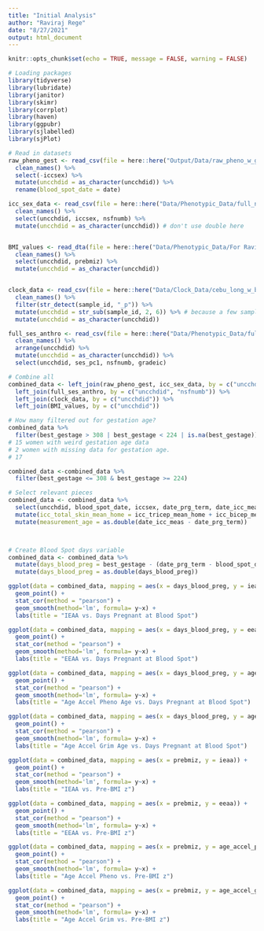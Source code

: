 ```yaml
---
title: "Initial Analysis"
author: "Raviraj Rege"
date: "8/27/2021"
output: html_document
---
```


```r
knitr::opts_chunk$set(echo = TRUE, message = FALSE, warning = FALSE)
```


```r
# Loading packages
library(tidyverse)
library(lubridate)
library(janitor)
library(skimr)
library(corrplot)
library(haven)
library(ggpubr)
library(sjlabelled)
library(sjPlot)

# Read in datasets
raw_pheno_gest <- read_csv(file = here::here("Output/Data/raw_pheno_w_ga.csv")) %>%
  clean_names() %>%
  select(-iccsex) %>%
  mutate(uncchdid = as_character(uncchdid)) %>% 
  rename(blood_spot_date = date)

icc_sex_data <- read_csv(file = here::here("Data/Phenotypic_Data/full_nsf_w_covariates.csv")) %>%
  clean_names() %>%
  select(uncchdid, iccsex, nsfnumb) %>%
  mutate(uncchdid = as_character(uncchdid)) # don't use double here


BMI_values <- read_dta(file = here::here("Data/Phenotypic_Data/For Ravi - pre BMI.dta")) %>%
  clean_names() %>%
  select(uncchdid, prebmiz) %>%
  mutate(uncchdid = as_character(uncchdid)) 


clock_data <- read_csv(file = here::here("Data/Clock_Data/cebu_long_w_baddetP_kept_in.output.csv")) %>%
  clean_names() %>%
  filter(str_detect(sample_id, "_p")) %>%
  mutate(uncchdid = str_sub(sample_id, 2, 6)) %>% # because a few samples have _rep4 at the end, we need 2nd to 6th character, no 2nd to length -1
  mutate(uncchdid = as_character(uncchdid))

full_ses_anthro <- read_csv(file = here::here("Data/Phenotypic_Data/full_ses_anthro.csv")) %>%
  clean_names() %>%
  arrange(uncchdid) %>%
  mutate(uncchdid = as_character(uncchdid)) %>% 
  select(uncchdid, ses_pc1, nsfnumb, gradeic)

# Combine all
combined_data <- left_join(raw_pheno_gest, icc_sex_data, by = c("uncchdid", "nsfnumb")) %>%
  left_join(full_ses_anthro, by = c("uncchdid", "nsfnumb")) %>% 
  left_join(clock_data, by = c("uncchdid")) %>%
  left_join(BMI_values, by = c("uncchdid"))

# How many filtered out for gestation age? 
combined_data %>% 
  filter(best_gestage > 308 | best_gestage < 224 | is.na(best_gestage))
# 15 women with weird gestation age data
# 2 women with missing data for gestation age. 
# 17

combined_data <-combined_data %>%
  filter(best_gestage <= 308 & best_gestage >= 224)

# Select relevant pieces
combined_data <- combined_data %>%
  select(uncchdid, blood_spot_date, iccsex, date_prg_term, date_icc_meas, icc_length_home, icc_weight_home, icc_armcircm_home, icc_abdom_mean_home, icc_tricep_mean_home, icc_bicep_mean_home, icc_subscap_mean_home, icc_supra_mean_home, icc_calf_mean_home, icc_thigh_mean_home, icc_headcirc_mean_home, best_gestage, prebmiz, dn_am_age, age_acceleration_diff, age_acceleration_residual, age, dn_am_age_hannum, bio_age4ha_static, dn_am_pheno_age, dn_am_age_skin_blood_clock, dn_am_adm, dn_am_b2m, dn_am_cystatin_c, dn_am_gdf15, dn_am_leptin, dn_am_packyrs, dn_am_pai1, dn_am_timp1, dn_am_grim_age, dn_am_tl, dn_am_age_hannum_adj_age, bio_age4ha_static_adj_age, dn_am_pheno_age_adj_age, dn_am_age_skin_blood_clock_adj_age, dn_am_adm_adj_age, dn_am_b2m_adj_age, dn_am_cystatin_c_adj_age, dn_am_gdf15adj_age, dn_am_leptin_adj_age, dn_am_packyrs_adj_age, dn_am_pai1adj_age, dn_am_timp1adj_age, dn_am_grim_age_adj_age, dn_am_tl_adj_age, ieaa, eeaa, ieaa_hannum, age_acceleration_residual_hannum, age_accel_pheno, age_accel_grim, ses_pc1, gradeic, smoke) %>%
  mutate(icc_total_skin_mean_home = icc_tricep_mean_home + icc_bicep_mean_home + icc_subscap_mean_home + icc_supra_mean_home + icc_calf_mean_home + icc_thigh_mean_home) %>%
  mutate(measurement_age = as.double(date_icc_meas - date_prg_term))



# Create Blood Spot days variable
combined_data <- combined_data %>%
  mutate(days_blood_preg = best_gestage - (date_prg_term - blood_spot_date)) %>%
  mutate(days_blood_preg = as.double(days_blood_preg))
```


```r
ggplot(data = combined_data, mapping = aes(x = days_blood_preg, y = ieaa)) +
  geom_point() +
  stat_cor(method = "pearson") +
  geom_smooth(method='lm', formula= y~x) +
  labs(title = "IEAA vs. Days Pregnant at Blood Spot")

ggplot(data = combined_data, mapping = aes(x = days_blood_preg, y = eeaa)) +
  geom_point() +
  stat_cor(method = "pearson") +
  geom_smooth(method='lm', formula= y~x) +
  labs(title = "EEAA vs. Days Pregnant at Blood Spot")

ggplot(data = combined_data, mapping = aes(x = days_blood_preg, y = age_accel_pheno)) +
  geom_point() +
  stat_cor(method = "pearson") +
  geom_smooth(method='lm', formula= y~x) +
  labs(title = "Age Accel Pheno Age vs. Days Pregnant at Blood Spot")

ggplot(data = combined_data, mapping = aes(x = days_blood_preg, y = age_accel_grim)) +
  geom_point() +
  stat_cor(method = "pearson") +
  geom_smooth(method='lm', formula= y~x) +
  labs(title = "Age Accel Grim Age vs. Days Pregnant at Blood Spot")
```


```r
ggplot(data = combined_data, mapping = aes(x = prebmiz, y = ieaa)) +
  geom_point() +
  stat_cor(method = "pearson") +
  geom_smooth(method='lm', formula= y~x) +
  labs(title = "IEAA vs. Pre-BMI z")

ggplot(data = combined_data, mapping = aes(x = prebmiz, y = eeaa)) +
  geom_point() +
  stat_cor(method = "pearson") +
  geom_smooth(method='lm', formula= y~x) +
  labs(title = "EEAA vs. Pre-BMI z")

ggplot(data = combined_data, mapping = aes(x = prebmiz, y = age_accel_pheno)) +
  geom_point() +
  stat_cor(method = "pearson") +
  geom_smooth(method='lm', formula= y~x) +
  labs(title = "Age Accel Pheno vs. Pre-BMI z")

ggplot(data = combined_data, mapping = aes(x = prebmiz, y = age_accel_grim)) +
  geom_point() +
  stat_cor(method = "pearson") +
  geom_smooth(method='lm', formula= y~x) +
  labs(title = "Age Accel Grim vs. Pre-BMI z")
```


